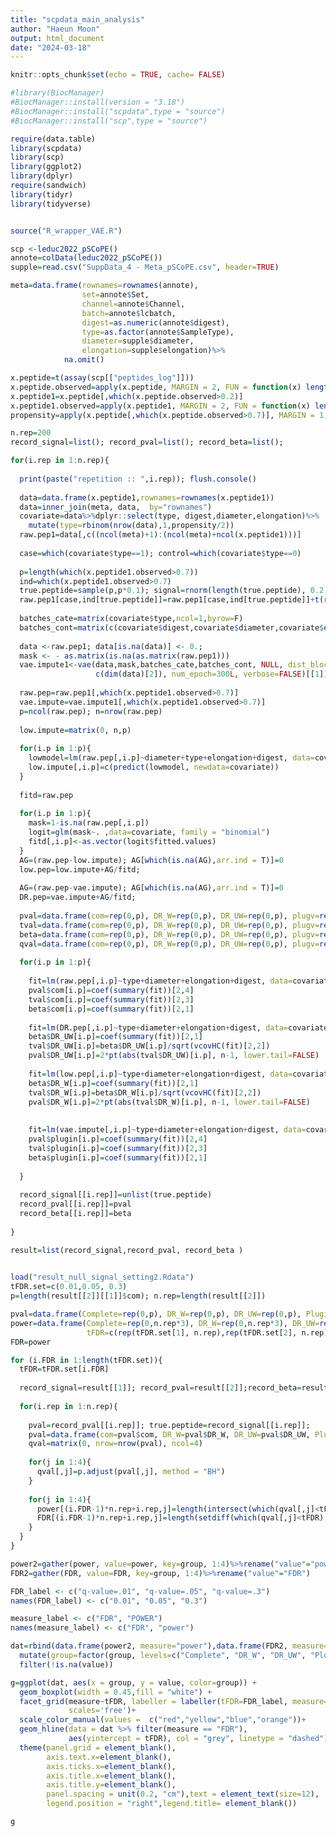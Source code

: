 ```yaml
---
title: "scpdata_main_analysis"
author: "Haeun Moon"
output: html_document
date: "2024-03-18"
---
```


```r
knitr::opts_chunk$set(echo = TRUE, cache= FALSE)
```


```r
#library(BiocManager)
#BiocManager::install(version = "3.18")
#BiocManager::install("scpdata",type = "source")
#BiocManager::install("scp",type = "source")

require(data.table)
library(scpdata)
library(scp)
library(ggplot2)
library(dplyr)
require(sandwich)
library(tidyr)
library(tidyverse)


source("R_wrapper_VAE.R")
```


```r
scp <-leduc2022_pSCoPE()
annote=colData(leduc2022_pSCoPE())
supple=read.csv("SuppData_4 - Meta_pSCoPE.csv", header=TRUE)

meta=data.frame(rownames=rownames(annote), 
                set=annote$Set, 
                channel=annote$Channel,
                batch=annote$lcbatch,
                digest=as.numeric(annote$digest),
                type=as.factor(annote$SampleType),
                diameter=supple$diameter,
                elongation=supple$elongation)%>%
            na.omit()

```


```r
x.peptide=t(assay(scp[["peptides_log"]]))
x.peptide.observed=apply(x.peptide, MARGIN = 2, FUN = function(x) length(x[!is.na(x)]) )/nrow(x.peptide)
x.peptide1=x.peptide[,which(x.peptide.observed>0.2)]
x.peptide1.observed=apply(x.peptide1, MARGIN = 2, FUN = function(x) length(x[!is.na(x)]) )/nrow(x.peptide)
propensity=apply(x.peptide[,which(x.peptide.observed>0.7)], MARGIN = 1, FUN = function(x) length(x[!is.na(x)]) )/length(which(x.peptide.observed>0.7))
```


```r
n.rep=200
record_signal=list(); record_pval=list(); record_beta=list(); 

for(i.rep in 1:n.rep){
  
  print(paste("repetition :: ",i.rep)); flush.console()
  
  data=data.frame(x.peptide1,rownames=rownames(x.peptide1))
  data=inner_join(meta, data,  by="rownames")
  covariate=data%>%dplyr::select(type, digest,diameter,elongation)%>%
    mutate(type=rbinom(nrow(data),1,propensity/2))
  raw.pep1=data[,c((ncol(meta)+1):(ncol(meta)+ncol(x.peptide1)))]
  
  case=which(covariate$type==1); control=which(covariate$type==0)
  
  p=length(which(x.peptide1.observed>0.7))
  ind=which(x.peptide1.observed>0.7)
  true.peptide=sample(p,p*0.1); signal=rnorm(length(true.peptide), 0.2, 0.05)
  raw.pep1[case,ind[true.peptide]]=raw.pep1[case,ind[true.peptide]]+t(replicate(length(case),signal))  
  
  batches_cate=matrix(covariate$type,ncol=1,byrow=F) 
  batches_cont=matrix(c(covariate$digest,covariate$diameter,covariate$elongation),ncol=3,byrow=F) 
  
  data <-raw.pep1; data[is.na(data)] <- 0.;
  mask <- - as.matrix(is.na(as.matrix(raw.pep1)))
  vae.impute1<-vae(data,mask,batches_cate,batches_cont, NULL, dist_block=list('Gaussian'),
                   c(dim(data)[2]), num_epoch=300L, verbose=FALSE)[[1]]
  
  raw.pep=raw.pep1[,which(x.peptide1.observed>0.7)]
  vae.impute=vae.impute1[,which(x.peptide1.observed>0.7)]
  p=ncol(raw.pep); n=nrow(raw.pep)
  
  low.impute=matrix(0, n,p)
  
  for(i.p in 1:p){
    lowmodel=lm(raw.pep[,i.p]~diameter+type+elongation+digest, data=covariate)
    low.impute[,i.p]=c(predict(lowmodel, newdata=covariate))
  }
  
  fitd=raw.pep
  
  for(i.p in 1:p){
    mask=1-is.na(raw.pep[,i.p])
    logit=glm(mask~. ,data=covariate, family = "binomial")
    fitd[,i.p]<-as.vector(logit$fitted.values)
  }
  AG=(raw.pep-low.impute); AG[which(is.na(AG),arr.ind = T)]=0
  low.pep=low.impute+AG/fitd; 
  
  AG=(raw.pep-vae.impute); AG[which(is.na(AG),arr.ind = T)]=0
  DR.pep=vae.impute+AG/fitd; 
  
  pval=data.frame(com=rep(0,p), DR_W=rep(0,p), DR_UW=rep(0,p), plugv=rep(0,p), plugin=rep(0,p))
  tval=data.frame(com=rep(0,p), DR_W=rep(0,p), DR_UW=rep(0,p), plugv=rep(0,p), plugin=rep(0,p))
  beta=data.frame(com=rep(0,p), DR_W=rep(0,p), DR_UW=rep(0,p), plugv=rep(0,p), plugin=rep(0,p))
  qval=data.frame(com=rep(0,p), DR_W=rep(0,p), DR_UW=rep(0,p), plugv=rep(0,p), plugin=rep(0,p))
  
  for(i.p in 1:p){
    
    fit=lm(raw.pep[,i.p]~type+diameter+elongation+digest, data=covariate)
    pval$com[i.p]=coef(summary(fit))[2,4] 
    tval$com[i.p]=coef(summary(fit))[2,3] 
    beta$com[i.p]=coef(summary(fit))[2,1] 
    
    fit=lm(DR.pep[,i.p]~type+diameter+elongation+digest, data=covariate)
    beta$DR_UW[i.p]=coef(summary(fit))[2,1] 
    tval$DR_UW[i.p]=beta$DR_UW[i.p]/sqrt(vcovHC(fit)[2,2])
    pval$DR_UW[i.p]=2*pt(abs(tval$DR_UW)[i.p], n-1, lower.tail=FALSE) 
    
    fit=lm(low.pep[,i.p]~type+diameter+elongation+digest, data=covariate)
    beta$DR_W[i.p]=coef(summary(fit))[2,1] 
    tval$DR_W[i.p]=beta$DR_W[i.p]/sqrt(vcovHC(fit)[2,2])
    pval$DR_W[i.p]=2*pt(abs(tval$DR_W)[i.p], n-1, lower.tail=FALSE) 
    
    
    fit=lm(vae.impute[,i.p]~type+diameter+elongation+digest, data=covariate)
    pval$plugin[i.p]=coef(summary(fit))[2,4] 
    tval$plugin[i.p]=coef(summary(fit))[2,3] 
    beta$plugin[i.p]=coef(summary(fit))[2,1] 
    
  }
  
  record_signal[[i.rep]]=unlist(true.peptide)
  record_pval[[i.rep]]=pval
  record_beta[[i.rep]]=beta
  
}

result=list(record_signal,record_pval, record_beta )
 
```


```r

load("result_null_signal_setting2.Rdata")
tFDR.set=c(0.01,0.05, 0.3)
p=length(result[[2]][[1]]$com); n.rep=length(result[[2]])

pval=data.frame(Complete=rep(0,p), DR_W=rep(0,p), DR_UW=rep(0,p), Plugin=rep(0,p))
power=data.frame(Complete=rep(0,n.rep*3), DR_W=rep(0,n.rep*3), DR_UW=rep(0,n.rep*3), Plugin=rep(0,n.rep*3), 
                 tFDR=c(rep(tFDR.set[1], n.rep),rep(tFDR.set[2], n.rep),rep(tFDR.set[3], n.rep)))
FDR=power

for (i.FDR in 1:length(tFDR.set)){
  tFDR=tFDR.set[i.FDR]
  
  record_signal=result[[1]]; record_pval=result[[2]];record_beta=result[[3]]
  
  for(i.rep in 1:n.rep){
    
    pval=record_pval[[i.rep]]; true.peptide=record_signal[[i.rep]]; 
    pval=data.frame(com=pval$com, DR_W=pval$DR_W, DR_UW=pval$DR_UW, Plugin=pval$plugin)
    qval=matrix(0, nrow=nrow(pval), ncol=4)
    
    for(j in 1:4){
      qval[,j]=p.adjust(pval[,j], method = "BH")
    }
    
    for(j in 1:4){
      power[(i.FDR-1)*n.rep+i.rep,j]=length(intersect(which(qval[,j]<tFDR),true.peptide))/length(true.peptide)
      FDR[(i.FDR-1)*n.rep+i.rep,j]=length(setdiff(which(qval[,j]<tFDR),true.peptide))/length(which(qval[,j]<tFDR))
    }
  }
}

power2=gather(power, value=power, key=group, 1:4)%>%rename("value"="power")
FDR2=gather(FDR, value=FDR, key=group, 1:4)%>%rename("value"="FDR")

FDR_label <- c("q-value=.01", "q-value=.05", "q-value=.3")
names(FDR_label) <- c("0.01", "0.05", "0.3")

measure_label <- c("FDR", "POWER")
names(measure_label) <- c("FDR", "power")

dat=rbind(data.frame(power2, measure="power"),data.frame(FDR2, measure="FDR"))%>%
  mutate(group=factor(group, levels=c("Complete", "DR_W", "DR_UW", "Plugin")))%>%
  filter(!is.na(value))

g=ggplot(dat, aes(x = group, y = value, color=group)) +
  geom_boxplot(width = 0.45,fill = "white") + 
  facet_grid(measure~tFDR, labeller = labeller(tFDR=FDR_label, measure=measure_label),
             scales='free')+
  scale_color_manual(values =  c("red","yellow","blue","orange"))+
  geom_hline(data = dat %>% filter(measure == "FDR"),
             aes(yintercept = tFDR), col = "grey", linetype = "dashed")+
  theme(panel.grid = element_blank(),
        axis.text.x=element_blank(),
        axis.ticks.x=element_blank(),
        axis.title.x=element_blank(),
        axis.title.y=element_blank(),
        panel.spacing = unit(0.2, "cm"),text = element_text(size=12),
        legend.position = "right",legend.title= element_blank())

g

```

